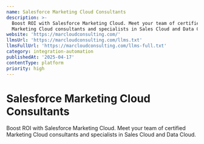 ```yaml
---
name: Salesforce Marketing Cloud Consultants
description: >-
  Boost ROI with Salesforce Marketing Cloud. Meet your team of certified
  Marketing Cloud consultants and specialists in Sales Cloud and Data Cloud.
website: 'https://marcloudconsulting.com/'
llmsUrl: 'https://marcloudconsulting.com/llms.txt'
llmsFullUrl: 'https://marcloudconsulting.com/llms-full.txt'
category: integration-automation
publishedAt: '2025-04-17'
contentType: platform
priority: high
---
```


# Salesforce Marketing Cloud Consultants

Boost ROI with Salesforce Marketing Cloud. Meet your team of certified Marketing Cloud consultants and specialists in Sales Cloud and Data Cloud.
